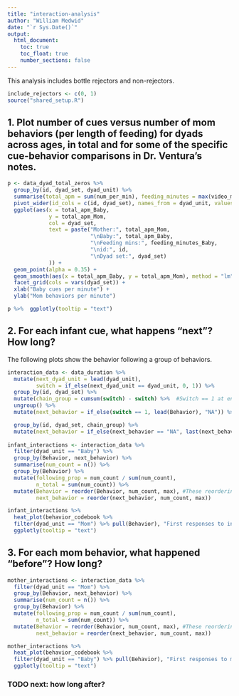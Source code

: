 ```yaml
---
title: "interaction-analysis"
author: "William Medwid"
date: "`r Sys.Date()`"
output:
  html_document:
    toc: true
    toc_float: true
    number_sections: false
---
```


This analysis includes bottle rejectors and non-rejectors.

```r
include_rejectors <- c(0, 1)
source("shared_setup.R")
```


## 1. Plot number of cues versus number of mom behaviors (per length of feeding) for dyads across ages, in total and for some of the specific cue-behavior comparisons in Dr. Ventura’s notes.

```r
p <- data_dyad_total_zeros %>% 
  group_by(id, dyad_set, dyad_unit) %>% 
  summarise(total_apm = sum(num_per_min), feeding_minutes = max(video_mins)) %>% 
  pivot_wider(id_cols = c(id, dyad_set), names_from = dyad_unit, values_from = c(total_apm, feeding_minutes)) %>% 
  ggplot(aes(x = total_apm_Baby, 
             y = total_apm_Mom, 
             col = dyad_set,
             text = paste("Mother:", total_apm_Mom,
                          "\nBaby:", total_apm_Baby,
                          "\nFeeding mins:", feeding_minutes_Baby,
                          "\nid:", id,
                          "\nDyad set:", dyad_set)
             )) +
  geom_point(alpha = 0.35) +
  geom_smooth(aes(x = total_apm_Baby, y = total_apm_Mom), method = "lm", inherit.aes = FALSE) + #the text aes broke geom_smooth, so it's removed.
  facet_grid(cols = vars(dyad_set)) +
  xlab("Baby cues per minute") +
  ylab("Mom behaviors per minute")

p %>%  ggplotly(tooltip = "text")
```



## 2. For each infant cue, what happens “next”?  How long?

<!-- The following plots display the prevalence of each mother reaction to each infant cue. The following plot only shows behaviors directly following an infant behavior. -->

<!-- ```{r} -->
<!-- infant_interactions <- data_duration %>% -->
<!--   mutate(next_behavior = lead(Behavior), next_dyad_unit = lead(dyad_unit)) %>%  -->
<!--   filter(dyad_unit == "Baby") %>%  -->
<!--   filter(next_dyad_unit == "Mom") %>% -->
<!--   group_by(Behavior, next_behavior) %>%  -->
<!--   summarise(num_count = n()) %>%  -->
<!--   group_by(Behavior) %>%  -->
<!--   mutate(following_prop = num_count / sum(num_count), -->
<!--          n_total = sum(num_count)) %>%  -->
<!--   mutate(Behavior = reorder(Behavior, num_count, max), #These reorderings don't work as intended yet -->
<!--          next_behavior = reorder(next_behavior, num_count, max)) -->



<!-- heat_plot <- function(infant_interactions, used_next, title){ -->
<!--   infant_interactions %>%  -->
<!--     filter(next_behavior %in% used_next) %>%  -->
<!--     ggplot(aes(y = Behavior,  -->
<!--                x = next_behavior,  -->
<!--                col = following_prop, -->
<!--                text = paste("Behavior: ", Behavior, -->
<!--                             "\n Response: ", next_behavior, -->
<!--                             "\nProp. following: ", round(following_prop, 2), " (", num_count, "/", n_total, ")", -->
<!--                             sep=""))) + -->
<!--     geom_point(shape = "square", size = 2.5) + #bootleg heatmap -->
<!--     coord_equal() + -->
<!--     scale_color_continuous(type = "viridis") + -->
<!--     theme(axis.text.x = element_text(angle = 90, hjust= 1)) + -->
<!--     ylab("Original behavior") + -->
<!--     xlab("Response to behavior") + -->
<!--     ggtitle(title) -->
<!-- } -->


<!-- infant_interactions %>%  -->
<!--   heat_plot(behavior_codebook %>%  -->
<!--   filter(dyad_unit == "Mom") %>% pull(Behavior), "Immediate responses to infant behaviors") %>%  -->
<!--   ggplotly(tooltip = "text") -->
<!-- ``` -->

The following plots show the behavior following a group of behaviors.

```r
interaction_data <- data_duration %>% 
  mutate(next_dyad_unit = lead(dyad_unit),
         switch = if_else(next_dyad_unit == dyad_unit, 0, 1)) %>% 
  group_by(id, dyad_set) %>% 
  mutate(chain_group = cumsum(switch) - switch) %>%  #Switch == 1 at end of group, chain group changes at start of new group
  ungroup() %>% 
  mutate(next_behavior = if_else(switch == 1, lead(Behavior), "NA")) %>% 

  group_by(id, dyad_set, chain_group) %>% 
  mutate(next_behavior = if_else(next_behavior == "NA", last(next_behavior), next_behavior))
    
infant_interactions <- interaction_data %>% 
  filter(dyad_unit == "Baby") %>% 
  group_by(Behavior, next_behavior) %>% 
  summarise(num_count = n()) %>% 
  group_by(Behavior) %>% 
  mutate(following_prop = num_count / sum(num_count),
         n_total = sum(num_count)) %>% 
  mutate(Behavior = reorder(Behavior, num_count, max), #These reorderings don't work as intended yet
         next_behavior = reorder(next_behavior, num_count, max))

infant_interactions %>% 
  heat_plot(behavior_codebook %>% 
  filter(dyad_unit == "Mom") %>% pull(Behavior), "First responses to infant behaviors") %>% 
  ggplotly(tooltip = "text")
```




## 3. For each mom behavior, what happened “before”? How long?

```r
mother_interactions <- interaction_data %>% 
  filter(dyad_unit == "Mom") %>% 
  group_by(Behavior, next_behavior) %>% 
  summarise(num_count = n()) %>% 
  group_by(Behavior) %>% 
  mutate(following_prop = num_count / sum(num_count),
         n_total = sum(num_count)) %>% 
  mutate(Behavior = reorder(Behavior, num_count, max), #These reorderings don't work as intended yet
         next_behavior = reorder(next_behavior, num_count, max))

mother_interactions %>% 
  heat_plot(behavior_codebook %>% 
  filter(dyad_unit == "Baby") %>% pull(Behavior), "First responses to mother behaviors") %>% 
  ggplotly(tooltip = "text")
```

### TODO next: how long after?